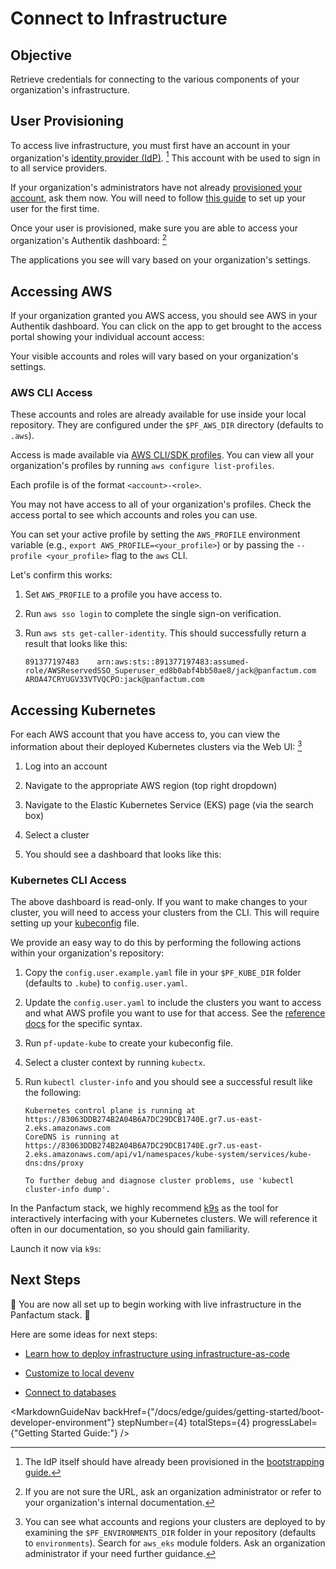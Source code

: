 

# Connect to Infrastructure

## Objective

Retrieve credentials for connecting to the various components of your organization's infrastructure.

## User Provisioning

To access live infrastructure, you must first have an account in your organization's [identity provider (IdP)](https://en.wikipedia.org/wiki/Identity_provider). [^1]
This account with be used to sign in to all service providers.

[^1]: The IdP itself should have already been provisioned in the [bootstrapping guide.](/docs/edge/guides/bootstrapping/identity-provider)

If your organization's administrators have not already [provisioned your account](/docs/edge/guides/user-management/provisioning-new-user), ask them now. You
will need to follow [this guide](/docs/edge/guides/user-management/setting-up-new-user) to set up your user for the first time.

Once your user is provisioned, make sure you are able to access your organization's Authentik dashboard: [^2]

<MarkdownImage src={dashboardImg} alt="Authentik dashboard" />

[^2]: If you are not sure the URL, ask an organization administrator or refer to your organization's internal documentation.

The applications you see will vary based on your organization's settings.

## Accessing AWS

If your organization granted you AWS access, you should see AWS in your Authentik dashboard. You can click on the app
to get brought to the access portal showing your individual account access:

<MarkdownImage src={awsImg} alt="AWS access portal" />

Your visible accounts and roles will vary based on your organization's settings.

### AWS CLI Access

These accounts and roles are already available for use inside your local repository. They are configured under the `$PF_AWS_DIR` directory (defaults to `.aws`).

Access is made available via [AWS CLI/SDK profiles](https://docs.aws.amazon.com/cli/v1/userguide/cli-configure-files.html). You
can view all your organization's profiles by running `aws configure list-profiles`.

Each profile is of the format `<account>-<role>`.

You may not have access to all of your organization's profiles. Check the access portal to see which accounts and roles
you can use.

You can set your active profile by setting the `AWS_PROFILE` environment variable (e.g., `export AWS_PROFILE=<your_profile>`)
or by passing the `--profile <your_profile>` flag to the `aws` CLI.

Let's confirm this works:

1. Set `AWS_PROFILE` to a profile you have access to.

2. Run `aws sso login` to complete the single sign-on verification.

3. Run `aws sts get-caller-identity`. This should successfully return a result that looks like this:

   ```shell-session
   891377197483    arn:aws:sts::891377197483:assumed-role/AWSReservedSSO_Superuser_ed8b0abf4bb50ae8/jack@panfactum.com     AROA47CRYUGV33VTVQCPO:jack@panfactum.com
   ```

## Accessing Kubernetes

For each AWS account that you have access to, you can view the information about their deployed Kubernetes clusters via
the Web UI: [^3]

1. Log into an account

2. Navigate to the appropriate AWS region (top right dropdown)

3. Navigate to the Elastic Kubernetes Service (EKS) page (via the search box)

4. Select a cluster

5. You should see a dashboard that looks like this:

   <MarkdownImage src={eksImg} alt="EKS dashboard" />

[^3]: You can see what accounts and regions your clusters are deployed to by examining the `$PF_ENVIRONMENTS_DIR` folder in your
    repository (defaults to `environments`). Search for `aws_eks` module folders. Ask an organization administrator if your need further guidance.

### Kubernetes CLI Access

The above dashboard is read-only. If you want to make changes to your cluster, you will need to access your clusters from the CLI.
This will require setting up your [kubeconfig](https://kubernetes.io/docs/concepts/configuration/organize-cluster-access-kubeconfig/) file.

We provide an easy way to do this by performing the following actions within your organization's repository:

1. Copy the `config.user.example.yaml` file in your `$PF_KUBE_DIR` folder (defaults to `.kube`) to `config.user.yaml`.

2. Update the `config.user.yaml` to include the clusters you want to access and what AWS profile you want to use for that access. See
   the [reference docs](/docs/edge/reference/configuration/kubernetes#config.user.yaml) for the specific syntax.

3. Run `pf-update-kube` to create your kubeconfig file.

4. Select a cluster context by running `kubectx`.

5. Run `kubectl cluster-info` and you should see a successful result like the following:

   ```shell-session
   Kubernetes control plane is running at https://83063DDB274B2A04B6A7DC29DCB1740E.gr7.us-east-2.eks.amazonaws.com
   CoreDNS is running at https://83063DDB274B2A04B6A7DC29DCB1740E.gr7.us-east-2.eks.amazonaws.com/api/v1/namespaces/kube-system/services/kube-dns:dns/proxy

   To further debug and diagnose cluster problems, use 'kubectl cluster-info dump'.
   ```

In the Panfactum stack, we highly recommend [k9s](https://k9scli.io/) as the tool for interactively interfacing with your Kubernetes clusters. We
will reference it often in our documentation, so you should gain familiarity.

Launch it now via `k9s`:

<MarkdownImage src={k9sImg} alt="EKS dashboard" />

## Next Steps

🎉 You are now all set up to begin working with live infrastructure in the Panfactum stack. 🎉

Here are some ideas for next steps:

* [Learn how to deploy infrastructure using infrastructure-as-code](/docs/edge/guides/iac/deploying-modules)

* [Customize to local devenv](/docs/edge/guides/developer-environment/customizing)

* [Connect to databases](/docs/edge/guides/networking/database-connections)

<MarkdownGuideNav backHref={"/docs/edge/guides/getting-started/boot-developer-environment"} stepNumber={4} totalSteps={4} progressLabel={"Getting Started Guide:"} />
